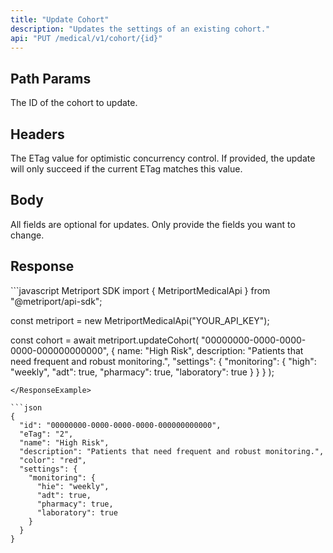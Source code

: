 ```yaml
---
title: "Update Cohort"
description: "Updates the settings of an existing cohort."
api: "PUT /medical/v1/cohort/{id}"
---
```


## Path Params

<ParamField path="id" type="string" required>
  The ID of the cohort to update.
</ParamField>

## Headers

<ParamField header="If-Match" type="string" optional>
  The ETag value for optimistic concurrency control. If
  provided, the update will only succeed if the current ETag
  matches this value.
</ParamField>

## Body

All fields are optional for updates. Only provide the fields you want to change.

<Snippet file="cohort.mdx" />

## Response

<Snippet file="cohort-response.mdx" />

<ResponseExample>
```javascript Metriport SDK
import { MetriportMedicalApi } from "@metriport/api-sdk";

const metriport = new MetriportMedicalApi("YOUR_API_KEY");

const cohort = await metriport.updateCohort(
  "00000000-0000-0000-0000-000000000000",
  {
    name: "High Risk",
    description: "Patients that need frequent and robust monitoring.",
    "settings": {
      "monitoring": {
        "high": "weekly",
        "adt": true,
        "pharmacy": true,
        "laboratory": true
      }
    }
  }
);
```
</ResponseExample>

```json
{
  "id": "00000000-0000-0000-0000-000000000000",
  "eTag": "2",
  "name": "High Risk",
  "description": "Patients that need frequent and robust monitoring.",
  "color": "red",
  "settings": {
    "monitoring": {
      "hie": "weekly",
      "adt": true,
      "pharmacy": true,
      "laboratory": true
    }
  }
}
```
